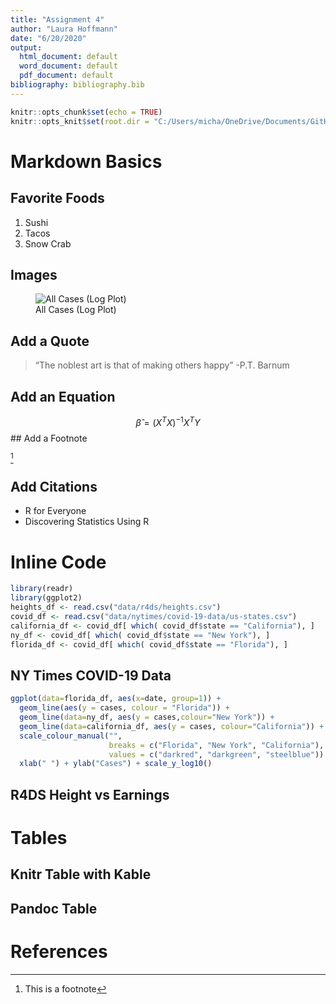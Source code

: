 ```yaml
---
title: "Assignment 4"
author: "Laura Hoffmann"
date: "6/20/2020"
output:
  html_document: default
  word_document: default
  pdf_document: default
bibliography: bibliography.bib
---
```

```r
knitr::opts_chunk$set(echo = TRUE)
knitr::opts_knit$set(root.dir = "C:/Users/micha/OneDrive/Documents/GitHub/DSC520/")
```


# Markdown Basics

## Favorite Foods
1. Sushi
2. Tacos
3. Snow Crab

## Images
![All Cases (Log Plot)](plots/10-all-cases-log.png)


## Add a Quote
> "The noblest art is that of making others happy" -P.T. Barnum

## Add an Equation
$$
    {\hat{\beta}} = (X^TX)^{-1}X^TY
$$
## Add a Footnote

^[This is a footnote]

## Add Citations

* R for Everyone
* Discovering Statistics Using R

# Inline Code
```r
library(readr)
library(ggplot2)
heights_df <- read.csv("data/r4ds/heights.csv")
covid_df <- read.csv("data/nytimes/covid-19-data/us-states.csv")
california_df <- covid_df[ which( covid_df$state == "California"), ]
ny_df <- covid_df[ which( covid_df$state == "New York"), ]
florida_df <- covid_df[ which( covid_df$state == "Florida"), ]
```

## NY Times COVID-19 Data
```r
ggplot(data=florida_df, aes(x=date, group=1)) +
  geom_line(aes(y = cases, colour = "Florida")) +
  geom_line(data=ny_df, aes(y = cases,colour="New York")) +
  geom_line(data=california_df, aes(y = cases, colour="California")) +
  scale_colour_manual("",
                      breaks = c("Florida", "New York", "California"),
                      values = c("darkred", "darkgreen", "steelblue")) +
  xlab(" ") + ylab("Cases") + scale_y_log10()
```

## R4DS Height vs Earnings

# Tables

## Knitr Table with Kable

## Pandoc Table

# References